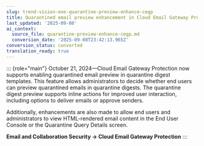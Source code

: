 ```yaml
---
slug: trend-vision-one-quarantine-preview-enhance-cegp
title: Quarantined email preview enhancement in Cloud Email Gateway Protection
last_updated: '2025-09-08'
ai_context:
  source_file: quarantine-preview-enhance-cegp.md
  conversion_date: '2025-09-08T23:42:13.965Z'
conversion_status: converted
translation_ready: true
---
```


::: {role="main"}
October 21, 2024—Cloud Email Gateway Protection now supports enabling quarantined email preview in quarantine digest templates. This feature allows administrators to decide whether end users can preview quarantined emails in quarantine digests. The quarantine digest preview supports inline actions for improved user interaction, including options to deliver emails or approve senders.

Additionally, enhancements are also made to allow end users and administrators to view HTML-rendered email content in the End User Console or the Quarantine Query Details screen.

**Email and Collaboration Security → Cloud Email Gateway Protection**
:::
